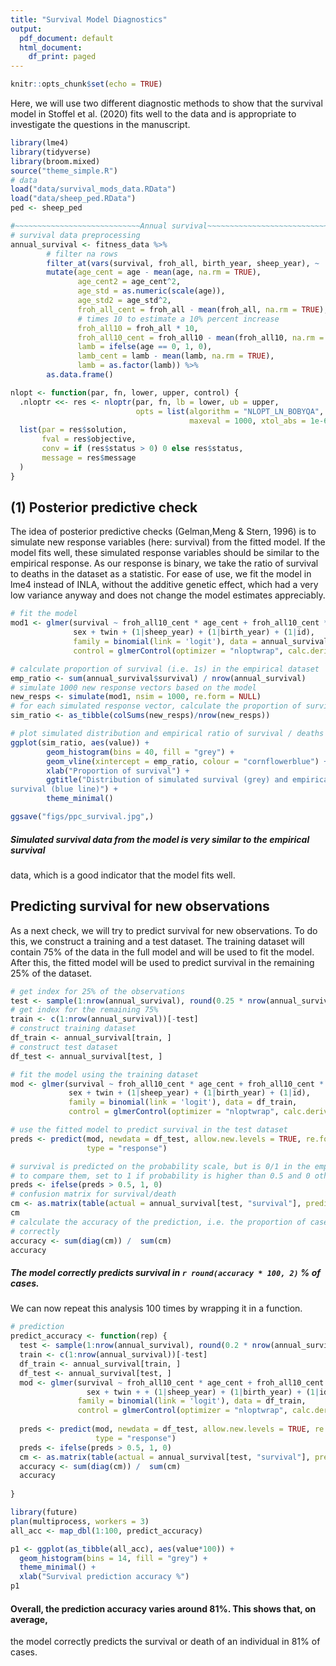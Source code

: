 ```yaml
---
title: "Survival Model Diagnostics"
output:
  pdf_document: default
  html_document:
    df_print: paged
---
```


```r
knitr::opts_chunk$set(echo = TRUE)
```

Here, we will use two different diagnostic methods to show that the survival model
in Stoffel et al. (2020) fits well to the data and is appropriate to investigate
the questions in the manuscript.

```r
library(lme4)
library(tidyverse)
library(broom.mixed)
source("theme_simple.R")
# data
load("data/survival_mods_data.RData") 
load("data/sheep_ped.RData")
ped <- sheep_ped

#~~~~~~~~~~~~~~~~~~~~~~~~~~~~Annual survival~~~~~~~~~~~~~~~~~~~~~~~~~~~~~~~~~~~~~#
# survival data preprocessing
annual_survival <- fitness_data %>% 
        # filter na rows
        filter_at(vars(survival, froh_all, birth_year, sheep_year), ~ !is.na(.)) %>% 
        mutate(age_cent = age - mean(age, na.rm = TRUE),
               age_cent2 = age_cent^2,
               age_std = as.numeric(scale(age)),
               age_std2 = age_std^2,
               froh_all_cent = froh_all - mean(froh_all, na.rm = TRUE),
               # times 10 to estimate a 10% percent increase
               froh_all10 = froh_all * 10,
               froh_all10_cent = froh_all10 - mean(froh_all10, na.rm = TRUE),
               lamb = ifelse(age == 0, 1, 0),
               lamb_cent = lamb - mean(lamb, na.rm = TRUE),
               lamb = as.factor(lamb)) %>% 
        as.data.frame()
```

```r
nlopt <- function(par, fn, lower, upper, control) {
  .nloptr <<- res <- nloptr(par, fn, lb = lower, ub = upper, 
                            opts = list(algorithm = "NLOPT_LN_BOBYQA", print_level = 1,
                                        maxeval = 1000, xtol_abs = 1e-6, ftol_abs = 1e-6))
  list(par = res$solution,
       fval = res$objective,
       conv = if (res$status > 0) 0 else res$status,
       message = res$message
  )
}
```

## (1) Posterior predictive check 

The idea of posterior predictive checks (Gelman,Meng & Stern, 1996) is to simulate new response variables (here: survival) from the fitted model. If the model fits well, these simulated response variables
should be similar to the empirical response. As our response is binary, we
take the ratio of survival to deaths in the dataset as a statistic. For ease of
use, we fit the model in lme4 instead of INLA, without the additive genetic effect, 
which had a very low variance anyway and does not change the model estimates appreciably.

```r
# fit the model
mod1 <- glmer(survival ~ froh_all10_cent * age_cent + froh_all10_cent * lamb + 
              sex + twin + (1|sheep_year) + (1|birth_year) + (1|id),
              family = binomial(link = 'logit'), data = annual_survival,
              control = glmerControl(optimizer = "nloptwrap", calc.derivs = FALSE))
```

```r
# calculate proportion of survival (i.e. 1s) in the empirical dataset
emp_ratio <- sum(annual_survival$survival) / nrow(annual_survival)
# simulate 1000 new response vectors based on the model
new_resps <- simulate(mod1, nsim = 1000, re.form = NULL)
# for each simulated response vector, calculate the proportion of survival
sim_ratio <- as_tibble(colSums(new_resps)/nrow(new_resps))

# plot simulated distribution and empirical ratio of survival / deaths
ggplot(sim_ratio, aes(value)) +
        geom_histogram(bins = 40, fill = "grey") +
        geom_vline(xintercept = emp_ratio, colour = "cornflowerblue") +
        xlab("Proportion of survival") +
        ggtitle("Distribution of simulated survival (grey) and empirical
survival (blue line)") +
        theme_minimal()

ggsave("figs/ppc_survival.jpg",)
```

##### Simulated survival data from the model is very similar to the empirical survival
data, which is a good indicator that the model fits well.


## Predicting survival for new observations

As a next check, we will try to predict survival for new observations.
To do this, we construct a training and a test dataset. The training dataset
will contain 75% of the data in the full model and will be used to fit the model.
After this, the fitted model will be used to predict survival in the remaining 25%
of the dataset.

```r
# get index for 25% of the observations
test <- sample(1:nrow(annual_survival), round(0.25 * nrow(annual_survival)))
# get index for the remaining 75%
train <- c(1:nrow(annual_survival))[-test]
# construct training dataset
df_train <- annual_survival[train, ]
# construct test dataset
df_test <- annual_survival[test, ]

# fit the model using the training dataset
mod <- glmer(survival ~ froh_all10_cent * age_cent + froh_all10_cent * lamb + 
             sex + twin + (1|sheep_year) + (1|birth_year) + (1|id),
             family = binomial(link = 'logit'), data = df_train,
             control = glmerControl(optimizer = "nloptwrap", calc.derivs = FALSE))

# use the fitted model to predict survival in the test dataset
preds <- predict(mod, newdata = df_test, allow.new.levels = TRUE, re.form = NULL,
                 type = "response")

# survival is predicted on the probability scale, but is 0/1 in the empirical data,
# to compare them, set to 1 if probability is higher than 0.5 and 0 otherwise
preds <- ifelse(preds > 0.5, 1, 0)
# confusion matrix for survival/death
cm <- as.matrix(table(actual = annual_survival[test, "survival"], predicted = preds))
cm
# calculate the accuracy of the prediction, i.e. the proportion of cases classified
# correctly
accuracy <- sum(diag(cm)) /  sum(cm)
accuracy
```

##### The model correctly predicts survival in `r round(accuracy * 100, 2)` % of cases. 

We can now repeat this analysis 100 times by wrapping it in a function.

```r
# prediction
predict_accuracy <- function(rep) {
  test <- sample(1:nrow(annual_survival), round(0.2 * nrow(annual_survival)))
  train <- c(1:nrow(annual_survival))[-test]
  df_train <- annual_survival[train, ]
  df_test <- annual_survival[test, ]
  mod <- glmer(survival ~ froh_all10_cent * age_cent + froh_all10_cent * lamb + 
                 sex + twin + + (1|sheep_year) + (1|birth_year) + (1|id) + (froh_all10_cent|age),
               family = binomial(link = 'logit'), data = df_train,
               control = glmerControl(optimizer = "nloptwrap", calc.derivs = FALSE))
  
  preds <- predict(mod, newdata = df_test, allow.new.levels = TRUE, re.form = NULL,
                   type = "response")
  preds <- ifelse(preds > 0.5, 1, 0)
  cm <- as.matrix(table(actual = annual_survival[test, "survival"], predicted = preds))
  accuracy <- sum(diag(cm)) /  sum(cm)
  accuracy
  
}

library(future)
plan(multiprocess, workers = 3)
all_acc <- map_dbl(1:100, predict_accuracy)
```

```r
p1 <- ggplot(as_tibble(all_acc), aes(value*100)) +
  geom_histogram(bins = 14, fill = "grey") +
  theme_minimal() +
  xlab("Survival prediction accuracy %")
p1
```

#### Overall, the prediction accuracy varies around 81%. This shows that, on average,
the model correctly predicts the survival or death of an individual in 81% of cases.